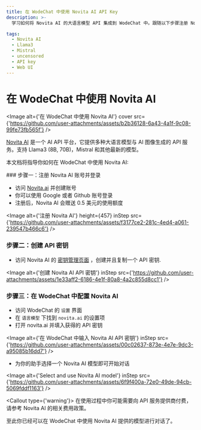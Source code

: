 ```yaml
---
title: 在 WodeChat 中使用 Novita AI API Key
description: >-
  学习如何将 Novita AI 的大语言模型 API 集成到 WodeChat 中。跟随以下步骤注册 Novita AI 账号、创建 API Key、充值信用额度并在 WodeChat 中进行设置。并与我们的多种 AI 模型交谈。

tags:
  - Novita AI
  - Llama3
  - Mistral
  - uncensored
  - API key
  - Web UI
---
```


# 在 WodeChat 中使用 Novita AI

<Image alt={'在 WodeChat 中使用 Novita AI'} cover src={'https://github.com/user-attachments/assets/b2b36128-6a43-4a1f-9c08-99fe73fb565f'} />

[Novita AI](https://novita.ai/) 是一个 AI API 平台，它提供多种大语言模型与 AI 图像生成的 API 服务。支持 Llama3 (8B, 70B)，Mistral 和其他最新的模型。

本文档将指导你如何在 WodeChat 中使用 Novita AI:

<Steps>
  ### 步骤一：注册 Novita AI 账号并登录

  - 访问 [Novita.ai](https://novita.ai/) 并创建账号
  - 你可以使用 Google 或者 Github 账号登录
  - 注册后，Novita AI 会赠送 0.5 美元的使用额度

  <Image alt={'注册 Novita AI'} height={457} inStep src={'https://github.com/user-attachments/assets/f3177ce2-281c-4ed4-a061-239547b466c6'} />

  ### 步骤二：创建 API 密钥

  - 访问 Novita AI 的 [密钥管理页面](https://novita.ai/dashboard/key) ，创建并且复制一个 API 密钥.

  <Image alt={'创建 Novita AI API 密钥'} inStep src={'https://github.com/user-attachments/assets/1e33aff2-6186-4e1f-80a8-4a2c855d8cc1'} />

  ### 步骤三：在 WodeChat 中配置 Novita AI

  - 访问 WodeChat 的 `设置` 界面
  - 在 `语言模型` 下找到 `novita.ai` 的设置项
  - 打开 novita.ai 并填入获得的 API 密钥

  <Image alt={'在 WodeChat 中输入 Novita AI API 密钥'} inStep src={'https://github.com/user-attachments/assets/00c02637-873e-4e7e-9dc3-a95085b16dd7'} />

  - 为你的助手选择一个 Novita AI 模型即可开始对话

  <Image alt={'Select and use Novita AI model'} inStep src={'https://github.com/user-attachments/assets/6f9f400a-72e0-49de-94cb-5069fddf1163'} />

  <Callout type={'warning'}>
    在使用过程中你可能需要向 API 服务提供商付费，请参考 Novita AI 的相关费用政策。
  </Callout>
</Steps>

至此你已经可以在 WodeChat 中使用 Novita AI 提供的模型进行对话了。
